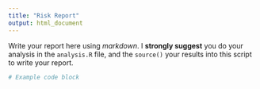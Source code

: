 ```yaml
---
title: "Risk Report"
output: html_document
---
```

Write your report here using _markdown_. I **strongly suggest** you do your analysis in the `analysis.R` file, and the `source()` your results into this script to write your report. 

```r
# Example code block
```
